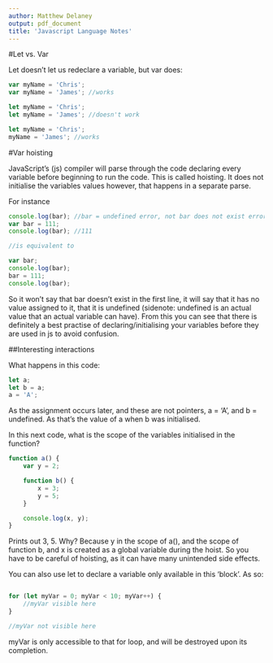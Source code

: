 ```yaml
---
author: Matthew Delaney
output: pdf_document
title: 'Javascript Language Notes'
---
```


#Let vs. Var

Let doesn't let us redeclare a variable, but var does:

```js
var myName = 'Chris';
var myName = 'James'; //works

let myName = 'Chris';
let myName = 'James'; //doesn't work

let myName = 'Chris';
myName = 'James'; //works
```

#Var hoisting

JavaScript's (js) compiler will parse through the code declaring every variable before beginning to run the code. This is called hoisting. It does not initialise the variables values however, that happens in a separate parse.

For instance

```js
console.log(bar); //bar = undefined error, not bar does not exist error
var bar = 111;
console.log(bar); //111

//is equivalent to

var bar;
console.log(bar);
bar = 111;
console.log(bar);
```

So it won't say that bar doesn't exist in the first line, it will say that it has no value assigned to it, that it is undefined (sidenote: undefined is an actual value that an actual variable can have). From this you can see that there is definitely a best practise of declaring/initialising your variables before they are used in js to avoid confusion.

##Interesting interactions

What happens in this code:

```js
let a;
let b = a;
a = 'A';
```

As the assignment occurs later, and these are not pointers, a = 'A', and b = undefined. As that's the value of a when b was initialised.

In this next code, what is the scope of the variables initialised in the function?

```js
function a() {
    var y = 2;

    function b() {
        x = 3;
        y = 5;
    }

    console.log(x, y);
}
```

Prints out 3, 5. Why? Because y in the scope of a(), and the scope of function b, and x is created as a global variable during the hoist. So you have to be careful of hoisting, as it can have many unintended side effects.

You can also use let to declare a variable only available in this 'block'. As so:

```js

for (let myVar = 0; myVar < 10; myVar++) {
    //myVar visible here
}

//myVar not visible here
```

myVar is only accessible to that for loop, and will be destroyed upon its completion.



